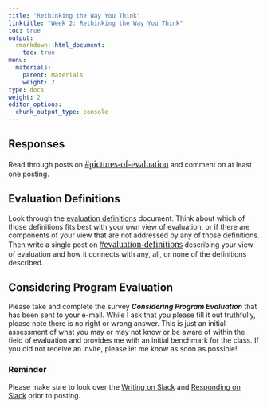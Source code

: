 ```yaml
---
title: "Rethinking the Way You Think"
linktitle: "Week 2: Rethinking the Way You Think"
toc: true
output:
  rmarkdown::html_document:
    toc: true
menu:
  materials:
    parent: Materials
    weight: 2
type: docs
weight: 2
editor_options: 
  chunk_output_type: console
---
```


## Responses
Read through posts on <font face="Arial Narrow" size="4px">[`#pictures-of-evaluation`{=html}](https://2022edp617.slack.com/archives/C02U0V36SQY)</font> and comment on at least one posting.

## Evaluation Definitions
Look through the [evaluation definitions](/handouts/Evaluation%20Definitions.pdf) document. Think about which of those definitions fits best with your own view of evaluation, or if there are components of your view that are not addressed by any of those definitions. Then write a single post on <font face="Arial Narrow" size="4px">[`#evaluation-definitions`{=html}](https://2022edp617.slack.com/archives/C02V4BM9VQQ)</font> describing your view of evaluation and how it connects with any, all, or none of the definitions described.

## Considering Program Evaluation
Please take and complete the survey ***Considering Program Evaluation*** that has been sent to your e-mail. While I ask that you please fill it out truthfully, please note there is no right or wrong answer. This is just an initial assessment of what you may or may not know or be aware of within the field of evaluation and provides me with an initial benchmark for the class. If you did not receive an invite, please let me know as soon as possible!

### Reminder

Please make sure to look over the [Writing on Slack](/tasks/#writing-on-slack) and [Responding on Slack](/tasks/#responding-on-slack) prior to posting.
